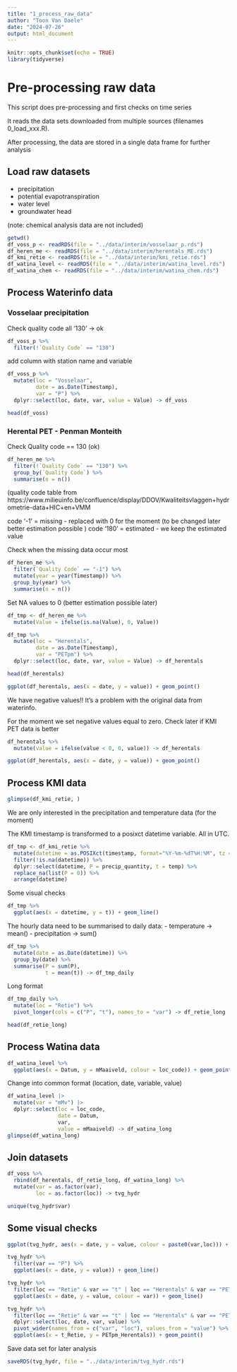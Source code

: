 ```yaml
---
title: "1_process_raw_data"
author: "Toon Van Daele"
date: "2024-07-26"
output: html_document
---
```


```r
knitr::opts_chunk$set(echo = TRUE)
library(tidyverse)
```

# Pre-processing raw data

This script does pre-processing and first checks on time series

It reads the data sets downloaded from multiple sources (filenames 0_load_xxx.R).

After processing, the data are stored in a single data frame for further analysis


## Load raw datasets

  - precipitation
  - potential evapotranspiration
  - water level
  - groundwater head

(note: chemical analysis data are not included)

```r
getwd()
df_voss_p <- readRDS(file = "../data/interim/vosselaar_p.rds")
df_heren_me <- readRDS(file = "../data/interim/herentals_ME.rds")
df_kmi_retie <- readRDS(file = "../data/interim/kmi_retie.rds")
df_watina_level <- readRDS(file = "../data/interim/watina_level.rds")
df_watina_chem <- readRDS(file = "../data/interim/watina_chem.rds")
```

## Process Waterinfo data

### Vosselaar precipitation

Check quality code all '130' -> ok

```r
df_voss_p %>%
  filter(!`Quality Code` == "130")
```

add column with station name and variable

```r
df_voss_p %>%
  mutate(loc = "Vosselaar",
         date = as.Date(Timestamp),
         var = "P") %>%
  dplyr::select(loc, date, var, value = Value) -> df_voss

head(df_voss)
```

### Herental PET - Penman Monteith 

Check Quality code == 130 (ok)

```r
df_heren_me %>%
  filter(!`Quality Code` == "130") %>%
  group_by(`Quality Code`) %>%
  summarise(n = n())
```

(quality code table from https://www.milieuinfo.be/confluence/display/DDOV/Kwaliteitsvlaggen+hydrometrie-data+HIC+en+VMM

code '-1' = missing      - replaced with 0 for the moment (to be changed later better estimation possible )
code '180' = estimated   - we keep the estimated value

Check when the missing data occur most

```r
df_heren_me %>%
  filter(`Quality Code` == "-1") %>%
  mutate(year = year(Timestamp)) %>%
  group_by(year) %>%
  summarise(n = n())
```

Set NA values to 0 (better estimation possible later)

```r
df_tmp <- df_heren_me %>%
  mutate(Value = ifelse(is.na(Value), 0, Value))
```

```r
df_tmp %>%
  mutate(loc = "Herentals",
         date = as.Date(Timestamp),
         var = "PETpm") %>%
  dplyr::select(loc, date, var, value = Value) -> df_herentals

head(df_herentals)
```

```r
ggplot(df_herentals, aes(x = date, y = value)) + geom_point()
```


We have negative values!! It's a problem with the original data from waterinfo.

For the moment we set negative values equal to zero.
Check later if KMI PET data is better

```r
df_herentals %>%
  mutate(value = ifelse(value < 0, 0, value)) -> df_herentals
```


```r
ggplot(df_herentals, aes(x = date, y = value)) + geom_point()
```



## Process KMI data

```r
glimpse(df_kmi_retie, )
```

We are only interested in the precipitation and temperature data (for the moment)

The KMI timestamp is transformed to a  posixct datetime variable. All in UTC.

```r
df_tmp <- df_kmi_retie %>%
  mutate(datetime = as.POSIXct(timestamp, format="%Y-%m-%dT%H:%M", tz = "UTC")) %>%
  filter(!is.na(datetime)) %>%
  dplyr::select(datetime, P = precip_quantity, t = temp) %>%
  replace_na(list(P = 0)) %>%
  arrange(datetime)
```


Some visual checks

```r
df_tmp %>%
  ggplot(aes(x = datetime, y = t)) + geom_line()
```

The hourly data need to be summarised to daily data:
  - temperature -> mean()
  - precipitation -> sum()

```r
df_tmp %>%
  mutate(date = as.Date(datetime)) %>%
  group_by(date) %>%
  summarise(P = sum(P),
            t = mean(t)) -> df_tmp_daily
```

Long format

```r
df_tmp_daily %>%
  mutate(loc = "Retie") %>%
  pivot_longer(cols = c("P", "t"), names_to = "var") -> df_retie_long

head(df_retie_long)
```

## Process Watina data

```r
df_watina_level %>%
  ggplot(aes(x = Datum, y = mMaaiveld, colour = loc_code)) + geom_point() + geom_line()
```

Change into common format (location, date, variable, value)

```r
df_watina_level |>
  mutate(var = "mMv") |>
  dplyr::select(loc = loc_code,
                date = Datum,
                var,
                value = mMaaiveld) -> df_watina_long
glimpse(df_watina_long)
```


## Join datasets

```r
df_voss %>%
  rbind(df_herentals, df_retie_long, df_watina_long) %>%
  mutate(var = as.factor(var),
         loc = as.factor(loc)) -> tvg_hydr

unique(tvg_hydr$var)
```


## Some visual checks

```r
ggplot(tvg_hydr, aes(x = date, y = value, colour = paste0(var,loc))) + geom_point()
```



```r
tvg_hydr %>%
  filter(var == "P") %>%
  ggplot(aes(x = date, y = value)) + geom_line()
```

```r
tvg_hydr %>%
  filter(loc == "Retie" & var == "t" | loc == "Herentals" & var == "PETpm") %>%
  ggplot(aes(x = date, y = value, colour = var)) + geom_line()
```

```r
tvg_hydr %>%
  filter(loc == "Retie" & var == "t" | loc == "Herentals" & var == "PETpm") %>%
  dplyr::select(loc, date, var, value) %>%
  pivot_wider(names_from = c("var", "loc"), values_from = "value") %>%
  ggplot(aes(x = t_Retie, y = PETpm_Herentals)) + geom_point()
```


Save data set for later analysis

```r
saveRDS(tvg_hydr, file = "../data/interim/tvg_hydr.rds")
```

